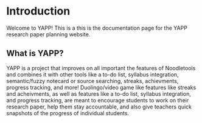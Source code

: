 # Introduction
 
Welcome to YAPP! This is a this is the documentation page for the YAPP research paper planning website.

## What is YAPP?

YAPP is a project that improves on all important the features of Noodletools and combines it with other tools like a to-do list, syllabus integration, semantic/fuzzy notecard or source searching, streaks, achievments, progress tracking, and more! Duolingo/video game like features like streaks and acheivments, as well as features like a to-do list, syllabus integration, and progress tracking, are meant to encourage students to work on their research paper, help them stay accountable, and also give teachers quick snapshots of the progress of individual students. 



